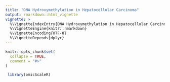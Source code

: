 ```yaml
---
title: "DNA Hydroxymethylation in Hepatocellular Carcinoma"
output: rmarkdown::html_vignette
vignette: >
  %\VignetteIndexEntry{DNA Hydroxymethylation in Hepatocellular Carcinoma}
  %\VignetteEngine{knitr::rmarkdown}
  %\VignetteEncoding{UTF-8}
  %\VignetteDepends{dplyr}
---
```


```r
knitr::opts_chunk$set(
  collapse = TRUE,
  comment = "#>"
)
```

```r
 library(omicScaleR)
```

<br/>
<br/>


<!-- To run

# This
# nohup Rscript -e "knitr::knit2html('HCC_5hmc.Rmd')" > HCC_5hmc.log  &
# or that
# nohup Rscript -e "rmarkdown::render('HCC_5hmc.Rmd')" > HCC_5hmc.log  &

-->

